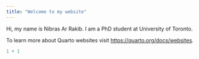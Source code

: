 ```yaml
---
title: "Welcome to my website"
---
```


Hi, my name is Nibras Ar Rakib. I am a PhD student at University of Toronto.

To learn more about Quarto websites visit <https://quarto.org/docs/websites>.

```r
1 + 1
```
